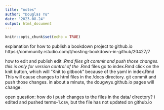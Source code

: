 ```yaml
---
title: "notes"
author: "Douglas Yu"
date: "2023-08-24"
output: html_document
---
```


```r
knitr::opts_chunk$set(echo = TRUE)
```

explanation for how to publish a bookdown project to github.io
https://community.rstudio.com/t/hosting-bookdown-in-github/20427/7

how to edit and publish
edit *.Rmd files
git commit and push those changes.  this is only for version control of the *.Rmd files
go to index.Rmd
click on the knit button, which will "Knit to gitbook" because of the yaml in index.Rmd
This will cause changes to html files in the /docs directory.
git commit and push those changes. in about a minute, the dougwyu.github.io pages will change.

open question:  how do i push changes to the files in the data/ directory?  i edited and pushed terms-1.csv, but the file has not updated on github.io